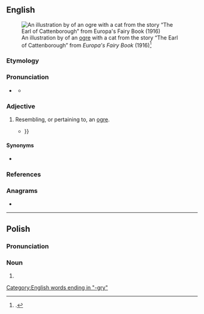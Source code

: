 ==English==
{{was wotd|2016|May|18}}
[[File:Illustration at page 96 in Europa's Fairy Book.png|thumb|An illustration by {{w|John D. Batten}} of an [[ogre]] with a cat from the story “The Earl of Cattenborough” from ''Europa's Fairy Book'' (1916)<ref>{{cite-book|author=Joseph Jacobs|authorlink=Joseph Jacobs|title=Europa's Fairy Book|location=New York, N.Y.; London|publisher={{w|G. P. Putnam's Sons}}|year=1916|oclc=2556331|page=96}}.</ref>]]

===Etymology===
{{suffix|en|ogre|y}}

===Pronunciation===
* {{a|RP}} {{IPA|en|/ˈəʊɡɹi/}}
** {{audio|en|LL-Q1860 (eng)-Vealhurl-ogry.wav|Audio (RP)}}

===Adjective===
{{en-adj}}

# {{lb|en|nonce word}} Resembling, or pertaining to, an [[ogre]].
#* {{quote-book|en|author=James Joyce|authorlink=James Joyce|title={{w|Finnegans Wake|Finnegans Wake}}|location=London|publisher={{w|Faber and Faber}}|date=4 May 1939|oclc=797415847|passage=Opvarts and at ham, or this '''ogry''' Osler will oxmaul us all {{...}}}}

====Synonyms====
* {{l|en|ogrish}}

===References===
<references />

===Anagrams===
* {{anagrams|en|a=gory|Győr|gory|gyro|gyro-|orgy}}

[[Category:English words ending in "-gry"]]

----

==Polish==

===Pronunciation===
{{pl-p}}

===Noun===
{{head|pl|noun form|g=m-an}}

# {{inflection of|pl|ogr||nom//acc//voc|p}}